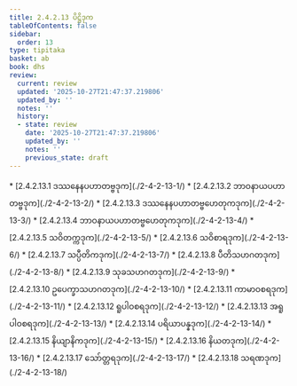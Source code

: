 ```yaml
---
title: 2.4.2.13 ပိဋ္ဌိဒုက
tableOfContents: false
sidebar:
  order: 13
type: tipitaka
basket: ab
book: dhs
review:
  current: review
  updated: '2025-10-27T21:47:37.219806'
  updated_by: ''
  notes: ''
  history:
  - state: review
    date: '2025-10-27T21:47:37.219806'
    updated_by: ''
    notes: ''
    previous_state: draft
---
```



<ReviewStatus review={frontmatter.review} showDetails={true} />

<HypothesisAnnotation frontmatter={frontmatter} />

<DynamicBreadcrumb />



<TableOfContents book="dhs" section="2.4.2.13">
* [2.4.2.13.1 ဒဿနေနပဟာတဗ္ဗဒုက](./2-4-2-13-1/)
* [2.4.2.13.2 ဘာဝနာယပဟာတဗ္ဗဒုက](./2-4-2-13-2/)
* [2.4.2.13.3 ဒဿနေနပဟာတဗ္ဗဟေတုကဒုက](./2-4-2-13-3/)
* [2.4.2.13.4 ဘာဝနာယပဟာတဗ္ဗဟေတုကဒုက](./2-4-2-13-4/)
* [2.4.2.13.5 သဝိတက္ကဒုက](./2-4-2-13-5/)
* [2.4.2.13.6 သဝိစာရဒုက](./2-4-2-13-6/)
* [2.4.2.13.7 သပ္ပီတိကဒုက](./2-4-2-13-7/)
* [2.4.2.13.8 ပီတိသဟဂတဒုက](./2-4-2-13-8/)
* [2.4.2.13.9 သုခသဟဂတဒုက](./2-4-2-13-9/)
* [2.4.2.13.10 ဥပေက္ခာသဟဂတဒုက](./2-4-2-13-10/)
* [2.4.2.13.11 ကာမာဝစရဒုက](./2-4-2-13-11/)
* [2.4.2.13.12 ရူပါဝစရဒုက](./2-4-2-13-12/)
* [2.4.2.13.13 အရူပါဝစရဒုက](./2-4-2-13-13/)
* [2.4.2.13.14 ပရိယာပန္နဒုက](./2-4-2-13-14/)
* [2.4.2.13.15 နိယျာနိကဒုက](./2-4-2-13-15/)
* [2.4.2.13.16 နိယတဒုက](./2-4-2-13-16/)
* [2.4.2.13.17 သော်တ္တရဒုက](./2-4-2-13-17/)
* [2.4.2.13.18 သရဏဒုက](./2-4-2-13-18/)
</TableOfContents>